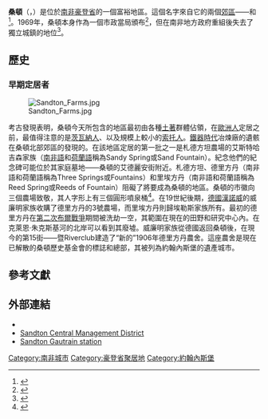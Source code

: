 {{Infobox settlement
| name                    = 桑頓
| native_name             = Sandton
| other_name              = "非洲最富有的一英里廣場"
| image_skyline           = Johannesburg in December, crop.jpg
| image_caption           = 桑頓天際線 
| coordinates             = {{coord|26|6.42|S|28|3.1|E|region:ZA|display=inline,title}}
| subdivision_type        = 国家
| subdivision_name        = [[南非|南非]]
| subdivision_type1       = 省
| subdivision_name1       = [[豪登省|豪登省]]
| subdivision_type3       = 地方政府
| subdivision_name3       = {{le|約翰內斯堡大都會自治市|City of Johannesburg Metropolitan Municipality|約翰內斯堡市}}
| established_date        = 2011年
| government_type         = <!-- Ward 00 -->
| area_footnotes          = <ref name="census2011">{{cite web |url=http://census2011.adrianfrith.com/place/798013 |title=Main Place Sandton |work=Census 2011 |accessdate=2019-03-27 |archive-date=2016-05-28 |archive-url=https://web.archive.org/web/20160528170843/http://census2011.adrianfrith.com/place/798013 |dead-url=no }}</ref>
| area_total_km2          = 143.54
| population_footnotes    = <ref name="census2011" />
| population_total        = 222415
| population_as_of        = 2011
| population_density_km2  = auto
<!-- demographics (section 1) -->
| demographics_type1      = 民族（2011）
| demographics1_footnotes = <ref name="census2011" />
| demographics1_title1    = [[班圖人|非洲黑人]]
| demographics1_info1     = 64.2%
| demographics1_title2    = [[有色人|有色人]]
| demographics1_info2     = 13.9%
| demographics1_title3    = [[印度裔南非人|印度裔]]/{{link-en|亞裔南非人|Asian South African|亞裔}}
| demographics1_info3     = 6.7%
| demographics1_title4    = [[南非白人|白人]]
| demographics1_info4     = 13.9%
| demographics1_title5    = 其他
| demographics1_info5     = 1.3%
<!-- demographics (section 2) -->
| demographics_type2      = [[母語|母語]]（2011）
| demographics2_footnotes = <ref name="census2011" />
| demographics2_title1    = [[南非英语|英语]]
| demographics2_info1     = 31.1%
| demographics2_title2    = [[祖鲁语|祖鲁语]]
| demographics2_info2     = 19.6%
| demographics2_title3    = [[南非語|南非語]]
| demographics2_info3     = 12.1%
| demographics2_title4    = [[科萨语|科萨语]]
| demographics2_info4     = 5.2%
| demographics2_title5    = 其他
| demographics2_info5     = 31.9%
| leader_party            = 
| leader_title            = Councillor
| leader_name             = 
| elevation_m             = 
| postal_code             = 
| area_code               = 
| censuscode              = 798013
| website                 = 
| footnotes               = 
}}
'''桑頓'''（{{lang-af|Sandton}}，{{lang-en|Sandton}}）是位於[[南非|南非]][[豪登省|豪登省]]{{le|約翰內斯堡市大都會自治市|City of Johannesburg Metropolitan Municipality|約翰內斯堡市}}的一個富裕地區。這個名字來自它的兩個[[郊區|郊區]]——{{le|桑當 (豪登省)|Sandown, Gauteng|桑當}}和{{le|布萊恩斯頓 (豪登省)|Bryanston, Gauteng|布萊恩斯頓}}<ref name=raper>{{cite book |last=Raper |first=P. E. |title=Sandton |url=https://archive.org/stream/DictionaryOfSouthernAfricanPlaceNames/SaPlaceNames_djvu.txt |work=Dictionary of Southern African Place Names |publisher=archive.org |accessdate=28 October 2013}}</ref>。1969年，桑頓本身作為一個市政當局頒布<ref>{{cite web|url=http://www.sandtoncentral.co.za/sandton_central.php?articleid=8|title=Final Draft, Sandton Urban Development Framework - A Brief History of Sandton|publisher=Sandton Central Management District|accessdate=2009-02-25|deadurl=yes|archiveurl=https://web.archive.org/web/20081020000527/http://www.sandtoncentral.co.za/sandton_central.php?articleid=8|archivedate=20 October 2008}}</ref>，但在南非地方政府重組後失去了獨立城鎮的地位<ref>{{cite web|url=http://flagspot.net/flags/za-gt-sn.html|title=Sandton (South Africa)|publisher=Flags of the World|accessdate=2009-02-25|archive-date=2009-08-05|archive-url=https://web.archive.org/web/20090805211054/http://flagspot.net/flags/za-gt-sn.html|dead-url=no}}</ref>。

== 歷史 ==

=== 早期定居者 ===
[[File:Sandton_Farms.jpg|thumb]]

考古發現表明，桑頓今天所包含的地區最初由各種[[土著|土著]]群體佔領，在[[歐洲人|歐洲人]]定居之前，最值得注意的是[[茨瓦納人|茨瓦納人]]、以及規模上較小的[[索托人|索托人]]。[[鐵器時代|鐵器時代]]冶煉廠的遺骸在桑頓北部郊區的{{le|孤山 (約翰內斯堡)|Lone Hill|孤山}}發現的。在該地區定居的第一批{{le|布爾人大遷徙|Great Trek}}之一是札德方坦農場的艾斯特哈吉森家族（[[南非語|南非語]]和[[荷蘭語|荷蘭語]]稱為Sandy Spring或Sand Fountain）。紀念他們的紀念碑可能位於其家庭墓地——桑頓的艾德麗安街附近。札德方坦、德里方丹（南非語和荷蘭語稱為Three Springs或Fountains）和里埃方丹（南非語和荷蘭語稱為Reed Spring或Reeds of Fountain）阻礙了將要成為桑頓的地區。桑頓的市徽向三個農場致敬，其人字形上有三個圓形噴泉桶<ref>{{Cite web |url=http://www.crwflags.com/fotw/flags/za-gt-sn.html |title=存档副本 |accessdate=2018-11-26 |archive-date=2019-05-26 |archive-url=https://web.archive.org/web/20190526165607/https://www.crwflags.com/fotw/flags/za-gt-sn.html |dead-url=no }}</ref>。在19世紀後期，[[德國|德國]][[漢諾威|漢諾威]]的威廉明家族收購了德里方丹的3號農場，而里埃方丹則歸埃勒斯家族所有。最初的德里方丹在[[第二次布爾戰爭|第二次布爾戰爭]]期間被洗劫一空，其範圍在現在的田野和研究中心內。在克萊恩·朱克斯基河的北岸可以看到其廢墟。威廉明家族從德國返回桑頓後，在現今的第15街——{{le|帕克摩爾|Parkmore}}暨Riverclub建造了“新的”1906年德里方丹農舍。這座農舍是現在已解散的桑頓歷史基金會的標誌和總部，其被列為約翰內斯堡的遺產城市。

== 參考文獻 ==
{{Reflist}}

== 外部連結 ==
{{Portal box|非洲|南非}}

{{commons category}}
* {{wikivoyage-inline|Johannesburg/Sandton|桑頓}}
* [https://web.archive.org/web/20190503155230/https://sandtoncentral.co.za/ Sandton Central Management District]
* [https://archive.is/20130421221514/http://about.gautrain.co.za/route/stations/sandton-station/ Sandton Gautrain station]

{{Authority control}}

[[Category:南非城市|Category:南非城市]]
[[Category:豪登省聚居地|Category:豪登省聚居地]]
[[Category:約翰內斯堡|Category:約翰內斯堡]]